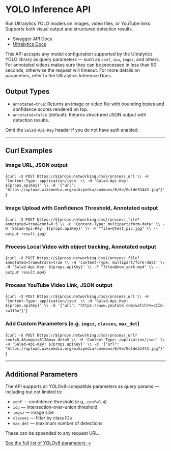 # YOLO Inference API

Run Ultralytics YOLO models on images, video files, or YouTube links. Supports both visual output and structured detection results.

- <Link href={`https://${props.networking.dns}/docs`}>Swagger API Docs</Link>
- [Ultralytics Docs](https://docs.ultralytics.com)


<Callout variation="info">
This API accepts any model configuration supported by the Ultralytics YOLO library as query parameters — such as <code>conf</code>, <code>iou</code>, <code>imgsz</code>, and others. For annotated videos makes sure they can be processed in less than 90 seconds, otherwise the request will timeout. For more details on parameters, refer to the <Link href="https://docs.ultralytics.com/modes/inference/">Ultralytics Inference Docs</Link>.
</Callout>

## Output Types

- <code>annotated=true</code>: Returns an image or video file with bounding boxes and confidence scores rendered on top.
- <code>annotated=false</code> (default): Returns structured JSON output with detection results.

<Callout variation="note">Omit the <code>Salad-Api-Key</code> header if you do not have auth enabled.</Callout>

---

## Curl Examples

### Image URL, JSON output

<CodeBlock language="bash">{`curl -X POST https://${props.networking.dns}/process_url \\
  -H 'Content-Type: application/json' \\
  -H 'Salad-Api-Key: ${props.apiKey}' \\
  -d '{"url": "https://upload.wikimedia.org/wikipedia/commons/6/6e/Golde33443.jpg"}'`}</CodeBlock>

### Image Upload with Confidence Threshold, Annotated output

<CodeBlock language="bash">{`curl -X POST https://${props.networking.dns}/process_file?annotated=true&conf=0.5 \\
  -H 'Content-Type: multipart/form-data' \\
  -H 'Salad-Api-Key: ${props.apiKey}' \\
  -F "file=@test_pic.jpg" \\
  --output result.jpg`}</CodeBlock>

### Process Local Video with object tracking, Annotated output

<CodeBlock language="bash">{`curl -X POST https://${props.networking.dns}/process_file?annotated=true&track=true \\
  -H 'Content-Type: multipart/form-data' \\
  -H 'Salad-Api-Key: ${props.apiKey}' \\
  -F "file=@new_york.mp4" \\
  --output result.mp4`}</CodeBlock>

### Process YouTube Video Link, JSON output

<CodeBlock language="bash">{`curl -X POST https://${props.networking.dns}/process_url \\
  -H 'Content-Type: application/json' \\
  -H 'Salad-Api-Key: ${props.apiKey}' \\
  -d '{"url": "https://www.youtube.com/watch?v=qCId-swJ19w"}'`}</CodeBlock>

### Add Custom Parameters (e.g. `imgsz`, `classes`, `max_det`)

<CodeBlock language="bash">{`curl -X POST https://${props.networking.dns}/process_url?conf=0.4&imgsz=512&max_det=5 \\
  -H 'Content-Type: application/json' \\
  -H 'Salad-Api-Key: ${props.apiKey}' \\
  -d '{"url": "https://upload.wikimedia.org/wikipedia/commons/6/6e/Golde33443.jpg"}'`}</CodeBlock>


---

## Additional Parameters

The API supports all YOLOv8-compatible parameters as query params — including but not limited to:

- `conf` — confidence threshold (e.g., `conf=0.4`)
- `iou` — intersection-over-union threshold
- `imgsz` — image size
- `classes` — filter by class IDs
- `max_det` — maximum number of detections

These can be appended to any request URL.

[See the full list of YOLOv8 parameters →](https://docs.ultralytics.com/modes/predict/#optional-args)
